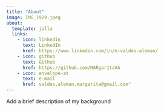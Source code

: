 ```yaml
---
title: "About"
image: IMG_1929.jpeg
about:
  template: jolla
  links:
    - icon: linkedin
      text: LinkedIn
      href: https://www.linkedin.com/in/m-valdes-aleman/
    - icon: github
      text: Github
      href: https://github.com/MARgar1taVA
    - icon: envelope-at
      text: e-mail
      href: valdes.aleman.margarita@gmail.com"
---
```


Add a brief description of my background

